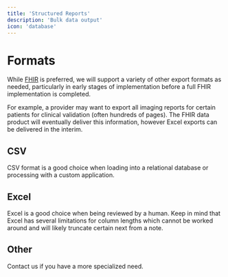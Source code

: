 ```yaml
---
title: 'Structured Reports'
description: 'Bulk data output'
icon: 'database'
---
```


# Formats

While [FHIR](/product/fhir-data) is preferred, we will support a variety of other export formats as needed, particularly in early stages of implementation before a full FHIR implementation is completed.

For example, a provider may want to export all imaging reports for certain patients for clinical validation (often hundreds of pages). The FHIR data product will eventually deliver this information, however Excel exports can be delivered in the interim.

## CSV

CSV format is a good choice when loading into a relational database or processing with a custom application.

## Excel

Excel is a good choice when being reviewed by a human. Keep in mind that Excel has several limitations for
column lengths which cannot be worked around and will likely truncate certain next from a note.

## Other

Contact us if you have a more specialized need.
